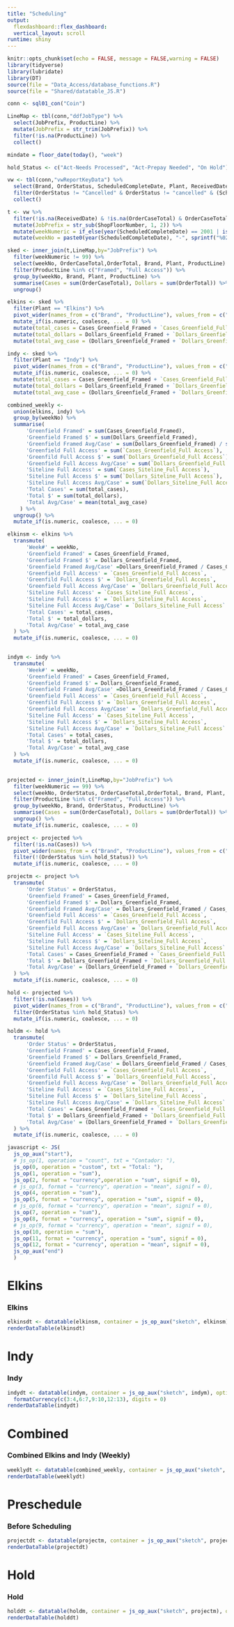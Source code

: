 ```yaml
---
title: "Scheduling"
output: 
  flexdashboard::flex_dashboard:
  vertical_layout: scroll
runtime: shiny
---
```


```r
knitr::opts_chunk$set(echo = FALSE, message = FALSE,warning = FALSE)
library(tidyverse)
library(lubridate)
library(DT)
source(file = "Data_Access/database_functions.R")
source(file = "Shared/datatable_JS.R")
```

```r
conn <- sql01_con("Coin")

LineMap <- tbl(conn,"ddfJobType") %>%
  select(JobPrefix, ProductLine) %>%
  mutate(JobPrefix = str_trim(JobPrefix)) %>% 
  filter(!is.na(ProductLine)) %>% 
  collect()

mindate = floor_date(today(), "week")

hold_Status <- c("Act-Needs Processed", "Act-Prepay Needed", "On Hold")

vw <- tbl(conn,"vwReportKeyData") %>% 
  select(Brand, OrderStatus, ScheduledCompleteDate, Plant, ReceivedDate, OrderCaseTotal, ShopFloorNumber, OrderTotal) %>% 
  filter(OrderStatus != "Cancelled" & OrderStatus != "cancelled" & (ScheduledCompleteDate == "2001-01-01" | ScheduledCompleteDate > mindate | is.na(ScheduledCompleteDate))) %>% 
  collect()

t <- vw %>%
  filter(!is.na(ReceivedDate) & !is.na(OrderCaseTotal) & OrderCaseTotal != 0)  %>% 
  mutate(JobPrefix = str_sub(ShopFloorNumber, 1, 2)) %>%
  mutate(weekNumeric = if_else(year(ScheduledCompleteDate) == 2001 | is.na(ScheduledCompleteDate) | OrderStatus == "On Hold", 99, isoweek(ScheduledCompleteDate))) %>% 
  mutate(weekNo = paste0(year(ScheduledCompleteDate), "-", sprintf("%02d",weekNumeric)))

```

```r
sked <- inner_join(t,LineMap,by="JobPrefix") %>%
  filter(weekNumeric != 99) %>% 
  select(weekNo, OrderCaseTotal,OrderTotal, Brand, Plant, ProductLine) %>% 
  filter(ProductLine %in% c("Framed", "Full Access")) %>% 
  group_by(weekNo, Brand, Plant, ProductLine) %>% 
  summarise(Cases = sum(OrderCaseTotal), Dollars = sum(OrderTotal)) %>%
  ungroup() 

```

```r
  

elkins <- sked %>% 
  filter(Plant == "Elkins") %>% 
  pivot_wider(names_from = c("Brand", "ProductLine"), values_from = c("Cases", "Dollars")) %>% 
  mutate_if(is.numeric, coalesce, ... = 0) %>% 
  mutate(total_cases = Cases_Greenfield_Framed + `Cases_Greenfield_Full Access` + `Cases_Siteline_Full Access`) %>% 
  mutate(total_dollars = Dollars_Greenfield_Framed + `Dollars_Greenfield_Full Access` + `Dollars_Siteline_Full Access`) %>% 
  mutate(total_avg_case = (Dollars_Greenfield_Framed + `Dollars_Greenfield_Full Access` + `Dollars_Siteline_Full Access`) / (Cases_Greenfield_Framed + `Cases_Greenfield_Full Access` + `Cases_Siteline_Full Access`))

indy <- sked %>% 
  filter(Plant == "Indy") %>% 
  pivot_wider(names_from = c("Brand", "ProductLine"), values_from = c("Cases", "Dollars"))  %>% 
  mutate_if(is.numeric, coalesce, ... = 0) %>% 
  mutate(total_cases = Cases_Greenfield_Framed + `Cases_Greenfield_Full Access` + `Cases_Siteline_Full Access`) %>% 
  mutate(total_dollars = Dollars_Greenfield_Framed + `Dollars_Greenfield_Full Access` + `Dollars_Siteline_Full Access`) %>% 
  mutate(total_avg_case = (Dollars_Greenfield_Framed + `Dollars_Greenfield_Full Access` + `Dollars_Siteline_Full Access`) / (Cases_Greenfield_Framed + `Cases_Greenfield_Full Access` + `Cases_Siteline_Full Access`))

combined_weekly <- 
  union(elkins, indy) %>%
  group_by(weekNo) %>% 
  summarise(
      'Greenfield Framed' = sum(Cases_Greenfield_Framed),
      'Greenfield Framed $' = sum(Dollars_Greenfield_Framed),
      'Greenfield Framed Avg/Case' = sum(Dollars_Greenfield_Framed) / sum(Cases_Greenfield_Framed),
      'Greenfield Full Access' = sum(`Cases_Greenfield_Full Access`),
      'Greenfild Full Access $' = sum(`Dollars_Greenfield_Full Access`),
      'Greenfield Full Access Avg/Case' = sum(`Dollars_Greenfield_Full Access`) / sum(`Cases_Greenfield_Full Access`),
      'Siteline Full Access' = sum(`Cases_Siteline_Full Access`),
      'Siteline Full Access $' = sum(`Dollars_Siteline_Full Access`),
      'Siteline Full Access Avg/Case' = sum(`Dollars_Siteline_Full Access`) / sum(`Cases_Siteline_Full Access`),
      'Total Cases' = sum(total_cases),
      'Total $' = sum(total_dollars),
      'Total Avg/Case' = mean(total_avg_case)
    ) %>% 
  ungroup() %>% 
  mutate_if(is.numeric, coalesce, ... = 0)

elkinsm <- elkins %>% 
  transmute( 
      'Week#' = weekNo,
      'Greenfield Framed' = Cases_Greenfield_Framed,
      'Greenfield Framed $' = Dollars_Greenfield_Framed,
      'Greenfield Framed Avg/Case' =Dollars_Greenfield_Framed / Cases_Greenfield_Framed,
      'Greenfield Full Access' = `Cases_Greenfield_Full Access`,
      'Greenfild Full Access $' = `Dollars_Greenfield_Full Access`,
      'Greenfield Full Access Avg/Case' = `Dollars_Greenfield_Full Access` / `Cases_Greenfield_Full Access`,
      'Siteline Full Access' = `Cases_Siteline_Full Access`,
      'Siteline Full Access $' = `Dollars_Siteline_Full Access`,
      'Siteline Full Access Avg/Case' = `Dollars_Siteline_Full Access` / `Cases_Siteline_Full Access`,
      'Total Cases' = total_cases,
      'Total $' = total_dollars,
      'Total Avg/Case' = total_avg_case
  ) %>% 
  mutate_if(is.numeric, coalesce, ... = 0)
  

indym <- indy %>% 
  transmute( 
      'Week#' = weekNo,
      'Greenfield Framed' = Cases_Greenfield_Framed,
      'Greenfield Framed $' = Dollars_Greenfield_Framed,
      'Greenfield Framed Avg/Case' =Dollars_Greenfield_Framed / Cases_Greenfield_Framed,
      'Greenfield Full Access' = `Cases_Greenfield_Full Access`,
      'Greenfild Full Access $' = `Dollars_Greenfield_Full Access`,
      'Greenfield Full Access Avg/Case' = `Dollars_Greenfield_Full Access` / `Cases_Greenfield_Full Access`,
      'Siteline Full Access' = `Cases_Siteline_Full Access`,
      'Siteline Full Access $' = `Dollars_Siteline_Full Access`,
      'Siteline Full Access Avg/Case' = `Dollars_Siteline_Full Access` / `Cases_Siteline_Full Access`,
      'Total Cases' = total_cases,
      'Total $' = total_dollars,
      'Total Avg/Case' = total_avg_case
  ) %>% 
  mutate_if(is.numeric, coalesce, ... = 0)
  
```

```r
projected <- inner_join(t,LineMap,by="JobPrefix") %>% 
  filter(weekNumeric == 99) %>%
  select(weekNo, OrderStatus, OrderCaseTotal,OrderTotal, Brand, Plant, ProductLine) %>% 
  filter(ProductLine %in% c("Framed", "Full Access")) %>% 
  group_by(weekNo, Brand, OrderStatus, ProductLine) %>% 
  summarise(Cases = sum(OrderCaseTotal), Dollars = sum(OrderTotal)) %>% 
  ungroup() %>% 
  mutate_if(is.numeric, coalesce, ... = 0)

```

```r
project <- projected %>% 
  filter(!is.na(Cases)) %>% 
  pivot_wider(names_from = c("Brand", "ProductLine"), values_from = c("Cases", "Dollars")) %>% 
  filter(!(OrderStatus %in% hold_Status)) %>% 
  mutate_if(is.numeric, coalesce, ... = 0)

projectm <- project %>% 
  transmute(
      'Order Status' = OrderStatus,
      'Greenfield Framed' = Cases_Greenfield_Framed,
      'Greenfield Framed $' = Dollars_Greenfield_Framed,
      'Greenfield Framed Avg/Case' = Dollars_Greenfield_Framed / Cases_Greenfield_Framed,
      'Greenfield Full Access' = `Cases_Greenfield_Full Access`,
      'Greenfild Full Access $' = `Dollars_Greenfield_Full Access`, 
      'Greenfield Full Access Avg/Case' = `Dollars_Greenfield_Full Access` / `Cases_Greenfield_Full Access`, 
      'Siteline Full Access' = `Cases_Siteline_Full Access`,
      'Siteline Full Access $' = `Dollars_Siteline_Full Access`,
      'Siteline Full Access Avg/Case' = `Dollars_Siteline_Full Access` / `Cases_Siteline_Full Access`, 
      'Total Cases' = Cases_Greenfield_Framed + `Cases_Greenfield_Full Access` + `Cases_Siteline_Full Access`,
      'Total $' = Dollars_Greenfield_Framed + `Dollars_Greenfield_Full Access` + `Dollars_Siteline_Full Access`, 
      'Total Avg/Case' = (Dollars_Greenfield_Framed + `Dollars_Greenfield_Full Access` + `Dollars_Siteline_Full Access`) / (Cases_Greenfield_Framed + `Cases_Greenfield_Full Access` + `Cases_Siteline_Full Access`)
  ) %>% 
  mutate_if(is.numeric, coalesce, ... = 0)
```

```r
hold <- projected %>%
  filter(!is.na(Cases)) %>% 
  pivot_wider(names_from = c("Brand", "ProductLine"), values_from = c("Cases", "Dollars")) %>% 
  filter(OrderStatus %in% hold_Status) %>% 
  mutate_if(is.numeric, coalesce, ... = 0)

holdm <- hold %>% 
  transmute(
      'Order Status' = OrderStatus,
      'Greenfield Framed' = Cases_Greenfield_Framed,
      'Greenfield Framed $' = Dollars_Greenfield_Framed,
      'Greenfield Framed Avg/Case' = Dollars_Greenfield_Framed / Cases_Greenfield_Framed,
      'Greenfield Full Access' = `Cases_Greenfield_Full Access`,
      'Greenfild Full Access $' = `Dollars_Greenfield_Full Access`, 
      'Greenfield Full Access Avg/Case' = `Dollars_Greenfield_Full Access` / `Cases_Greenfield_Full Access`, 
      'Siteline Full Access' = `Cases_Siteline_Full Access`,
      'Siteline Full Access $' = `Dollars_Siteline_Full Access`,
      'Siteline Full Access Avg/Case' = `Dollars_Siteline_Full Access` / `Cases_Siteline_Full Access`, 
      'Total Cases' = Cases_Greenfield_Framed + `Cases_Greenfield_Full Access` + `Cases_Siteline_Full Access`,
      'Total $' = Dollars_Greenfield_Framed + `Dollars_Greenfield_Full Access` + `Dollars_Siteline_Full Access`, 
      'Total Avg/Case' = (Dollars_Greenfield_Framed + `Dollars_Greenfield_Full Access` + `Dollars_Siteline_Full Access`) / (Cases_Greenfield_Framed + `Cases_Greenfield_Full Access` + `Cases_Siteline_Full Access`)
  ) %>% 
  mutate_if(is.numeric, coalesce, ... = 0)
```

```r
javascript <- JS(
  js_op_aux("start"),
  # js_op(1, operation = "count", txt = "Contador: "),
  js_op(0, operation = "custom", txt = "Total: "),
  js_op(1, operation = "sum"),
  js_op(2, format = "currency",operation = "sum", signif = 0),
  # js_op(3, format = "currency", operation = "mean", signif = 0),
  js_op(4, operation = "sum"),
  js_op(5, format = "currency", operation = "sum", signif = 0),
  # js_op(6, format = "currency", operation = "mean", signif = 0),
  js_op(7, operation = "sum"),
  js_op(8, format = "currency", operation = "sum", signif = 0),
  # js_op(9, format = "currency", operation = "mean", signif = 0),
  js_op(10, operation = "sum"),
  js_op(11, format = "currency", operation = "sum", signif = 0),
  js_op(12, format = "currency", operation = "mean", signif = 0),
  js_op_aux("end")
  )

```

Elkins 
===================================== 

### Elkins

```r


elkinsdt <- datatable(elkinsm, container = js_op_aux("sketch", elkinsm), options = list(paging = FALSE, searching = FALSE, footerCallback = javascript), rownames = FALSE) %>% formatCurrency(c(3:4,6:7,9:10,12:13), digits = 0) 
renderDataTable(elkinsdt)
```

Indy
===================================== 
### Indy 

```r
indydt <- datatable(indym, container = js_op_aux("sketch", indym), options = list(paging = FALSE, searching = FALSE, footerCallback = javascript), rownames = FALSE) %>% 
  formatCurrency(c(3:4,6:7,9:10,12:13), digits = 0) 
renderDataTable(indydt)
```

Combined
===================================== 
### Combined Elkins and Indy (Weekly) 

```r
weeklydt <- datatable(combined_weekly, container = js_op_aux("sketch", combined_weekly), options = list(paging = FALSE, searching = FALSE, footerCallback = javascript), rownames = FALSE) %>%   formatCurrency(c(3:4,6:7,9:10,12:13), digits = 0) 
renderDataTable(weeklydt)
```


Preschedule
===================================== 
### Before Scheduling

```r
projectdt <- datatable(projectm, container = js_op_aux("sketch", projectm), options = list(paging = FALSE, searching = FALSE, footerCallback = javascript), rownames = FALSE) %>%   formatCurrency(c(3:4,6:7,9:10,12:13), digits = 0) 
renderDataTable(projectdt)
```

Hold
===================================== 
### Hold

```r
holddt <- datatable(holdm, container = js_op_aux("sketch", projectm), options = list(paging = FALSE, searching = FALSE, footerCallback = javascript), rownames = FALSE) %>%   formatCurrency(c(3:4,6:7,9:10,12:13), digits = 0) 
renderDataTable(holddt)
```

